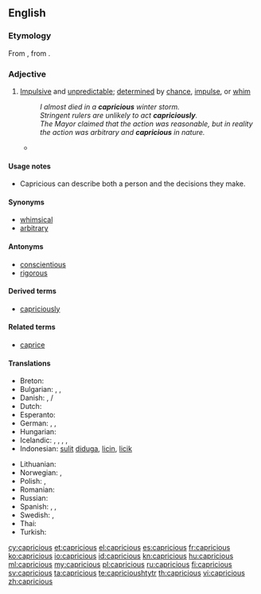 ==English==

===Etymology===
From {{etyl|fr|en}} {{term|capricieux|capricieux|lang=fr}}, from {{etyl|it|en}} {{term|capriccioso|capriccioso|lang=it}}.

===Adjective===
{{en-adj}}

# [[impulsive|Impulsive]] and [[unpredictable]]; [[determined]] by [[chance]], [[impulse]], or [[whim]]
#: ''I almost died in a '''capricious''' winter storm.''
#: ''Stringent rulers are unlikely to act '''capriciously'''.''
#: ''The Mayor claimed that the action was reasonable, but in reality the action was arbitrary and '''capricious''' in nature.''
#* {{quote-book|passage="'''Capricious'''?" And at this monsieur began to laugh. "Oh no, I'm not '''capricious'''. I am very faithful. I am very constant. Comprenez?"|title=[[S:The American/Chapter I|The American]]|author=Henry James|year=1877}}

====Usage notes====
* Capricious can describe both a person and the decisions they make.

====Synonyms====
* [[whimsical]]
* [[arbitrary]]

====Antonyms====
* [[conscientious]]
* [[rigorous]]

====Derived terms====
* [[capriciously]]

====Related terms====
* [[caprice]]

====Translations====
{{trans-top|Impulsive and unpredictable; determined by chance, impulse, or whim}}
* Breton: {{t+|br|froudennek}}
* Bulgarian: {{t+|bg|капризен}},  {{t+|bg|непостоянен}},  {{t-|bg|непредвидим}}
* Danish: {{t-|da|uberegnelig}}, {{t-|da|uforudsigbar}}/{{t-|da|uforutsigbar}}
* Dutch: {{t-|nl|grillig}}
* Esperanto: {{t-|eo|kaprica}}
* German: {{t+|de|kapriziös}}, {{t-|de|launenhaft}}, {{t+|de|unberechenbar}}
* Hungarian: {{t+|hu|szeszélyes}}
* Icelandic: {{t-|is|duttlungasamur|m}}, {{t+|is|mislyndur|m}}, {{t-|is|kenjóttur|m}}, {{t-|is|dyntóttur|m}}, {{t-|is|duttlungafullur|m}}
* Indonesian: [[sulit]] [[duga|diduga]], [[licin]], [[licik]]
{{trans-mid}}
* Lithuanian: {{t-|lt|įnoringas}}
* Norwegian: {{t-|no|uberegnelig}}, {{t-|no|uforutsigbar}}
* Polish: {{t+|pl|nagły|m}}, {{t+|pl|kapryśny}}
* Romanian: {{t-|ro|capricios}}
* Russian: {{t+|ru|капризный|m|tr=kaprizniy|sc=Cyrl}}
* Spanish: {{t-|es|caprichoso}}, {{t-|es|antojadizo}}, {{t|es|dfsfdehjgjj}}
* Swedish: {{t-|sv|oberäknelig}}, {{t+|sv|oförutsägbar}}
* Thai: {{t-|th|ตามอำเภอใจ|tr=tāmxảp̣hexcı|sc=Thai}}
* Turkish: {{t+|tr|kaprisli}}
{{trans-bottom}}

[[cy:capricious]]
[[et:capricious]]
[[el:capricious]]
[[es:capricious]]
[[fr:capricious]]
[[ko:capricious]]
[[io:capricious]]
[[id:capricious]]
[[kn:capricious]]
[[hu:capricious]]
[[ml:capricious]]
[[my:capricious]]
[[pl:capricious]]
[[ru:capricious]]
[[fi:capricious]]
[[sv:capricious]]
[[ta:capricious]]
[[te:capricious]]htytr
[[th:capricious]]
[[vi:capricious]]
[[zh:capricious]]
